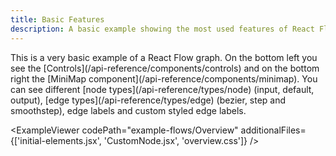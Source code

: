 ```yaml
---
title: Basic Features
description: A basic example showing the most used features of React Flow - controls, MiniMap, node types, edge types, edge labels, and custom styling.
---
```



<ExampleLayout>
This is a very basic example of a React Flow graph. On the bottom left you see the [Controls](/api-reference/components/controls) and on the bottom right the [MiniMap component](/api-reference/components/minimap).
You can see different [node types](/api-reference/types/node) (input, default, output), [edge types](/api-reference/types/edge) (bezier, step and smoothstep), edge labels and custom styled edge labels.

<ExampleViewer
  codePath="example-flows/Overview"
  additionalFiles={['initial-elements.jsx', 'CustomNode.jsx', 'overview.css']}
/>

</ExampleLayout>
